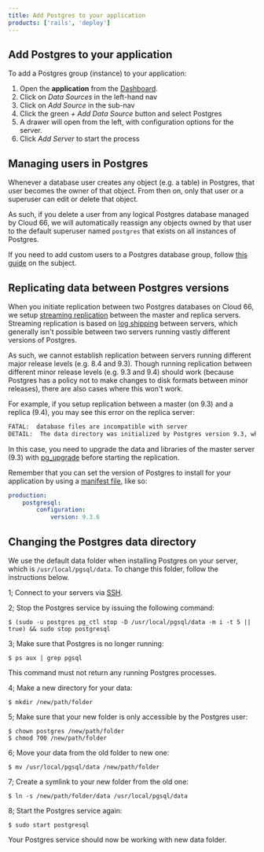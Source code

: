 ```yaml
---
title: Add Postgres to your application
products: ['rails', 'deploy']
---
```


## Add Postgres to your application

To add a Postgres group (instance) to your application: 

1. Open the **application** from the [Dashboard](https://app.cloud66.com/dashboard).
2. Click on *Data Sources* in the left-hand nav 
3. Click on *Add Source* in the sub-nav
4. Click the green *+ Add Data Source* button and select Postgres
5. A drawer will open from the left, with configuration options for the server.
6. Click *Add Server* to start the process


## Managing users in Postgres

Whenever a database user creates any object (e.g. a table) in Postgres, that user becomes the owner of that object. From then on, only that user or a superuser can edit or delete that object. 

As such, if you delete a user from any logical Postgres database managed by Cloud 66, we will automatically reassign any objects owned by that user to the default superuser named `postgres` that exists on all instances of Postgres.

If you need to add custom users to a Postgres database group, follow [this guide](/docs/databases/adding-database#adding-users-to-logical-databases) on the subject. 

## Replicating data between Postgres versions

When you initiate replication between two Postgres databases on Cloud 66, we setup [streaming replication](https://wiki.postgresql.org/wiki/Streaming_Replication) between the master and replica servers. Streaming replication is based on [log shipping](https://www.postgresql.org/docs/current/warm-standby/) between servers, which generally isn't possible between two servers running vastly different versions of Postgres.

As such, we cannot establish replication between servers running different major release levels (e.g. 8.4 and 9.3). Though running replication between different minor release levels (e.g. 9.3 and 9.4) should work (because Postgres has a policy not to make changes to disk formats between minor releases), there are also cases where this won't work.

For example, if you setup replication between a master (on 9.3) and a replica (9.4), you may see this error on the replica server:

```bash
FATAL:  database files are incompatible with server
DETAIL:  The data directory was initialized by Postgres version 9.3, which is not compatible with this version 9.4.x.
```

In this case, you need to upgrade the data and libraries of the master server (9.3) with [pg_upgrade](https://www.postgresql.org/docs/9.4/static/pgupgrade/) before starting the replication.

Remember that you can set the version of Postgres to install for your application by using a [manifest file](/docs/manifest/building-a-manifest-file#manifest-tutorial), like so:

```yaml
production:
    postgresql:
        configuration:
            version: 9.3.6
```


## Changing the Postgres data directory

We use the default data folder when installing Postgres on your server, which is  `/usr/local/pgsql/data`.
To change this folder, follow the instructions below.

1; Connect to your servers via [SSH](/docs/servers/ssh-to-server).

2; Stop the Postgres service by issuing the following command:
```shell
$ (sudo -u postgres pg_ctl stop -D /usr/local/pgsql/data -m i -t 5 || true) && sudo stop postgresql 
```

3; Make sure that Postgres is no longer running:
```shell
$ ps aux | grep pgsql
```	
This command must not return any running Postgres processes. 

4; Make a new directory for your data:
```shell
$ mkdir /new/path/folder
```

5; Make sure that your new folder is only accessible by the Postgres user:
```shell	
$ chown postgres /new/path/folder
$ chmod 700 /new/path/folder
```

6; Move your data from the old folder to new one:
```shell
$ mv /usr/local/pgsql/data /new/path/folder
```

7; Create a symlink to your new folder from the old one:
```shell
$ ln -s /new/path/folder/data /usr/local/pgsql/data
```

8;  Start the Postgres service again:
```shell
$ sudo start postgresql
```

Your Postgres service should now be working with new data folder.
